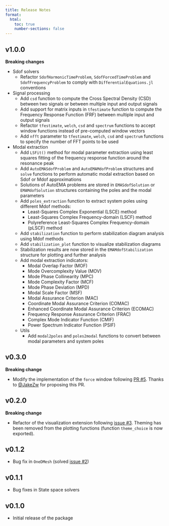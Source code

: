 ---
title: Release Notes
format:
  html:
    toc: true
    number-sections: false
---

## v1.0.0

**Breaking changes**

- Sdof solvers
  - Refactor `SdofHarmonicTimeProblem`, `SdofForcedTimeProblem` and `SdofFrequencyProblem` to comply with `DifferentialEquations.jl` conventions

- Signal processing
  - Add `csd` function to compute the Cross Spectral Density (CSD) between two signals or between multiple input and output signals
  - Add support for matrix inputs in `tfestimate` function to compute the Frequency Response Function (FRF) between multiple input and output signals
  - Refactor `tfestimate`, `welch`, `csd` and `spectrum` functions to accept window functions instead of pre-computed window vectors
  - Add `nfft` parameter to `tfestimate`, `welch`, `csd` and `spectrum` functions to specify the number of FFT points to be used

- Modal extraction
  - Add `LSFit()` method for modal parameter extraction using least squares fitting of the frequency response function around the resonance peak
  - Add `AutoEMASdofProblem` and `AutoEMAMdofProblem` structures and `solve` functions to perform automatic modal extraction based on Sdof or Mdof approximations
  - Solutions of AutoEMA problems are stored in `EMASdofSolution` or `EMAMdofSolution` structures containing the poles and the modal parameters
  - Add `poles_extraction` function to extract system poles using different Mdof methods:
      - Least-Squares Complex Exponential (LSCE) method
      - Least-Squares Complex Frequency-domain (LSCF) method
      - Polyreference Least-Squares Complex Frequency-domain (pLSCF) method
  - Add `stabilization` function to perform stabilization diagram analysis using Mdof methods
  - Add `stabilization_plot` function to visualize stabilization diagrams
  - Stabilization results are now stored in the `EMAMdofStabilization` structure for plotting and further analysis
  - Add modal extraction indicators:
    - Modal Overlap Factor (MOF)
    - Mode Overcomplexity Value (MOV)
    - Mode Phase Collinearity (MPC)
    - Mode Complexity Factor (MCF)
    - Mode Phase Deviation (MPD)
    - Modal Scale Factor (MSF)
    - Modal Assurance Criterion (MAC)
    - Coordinate Modal Assurance Criterion (COMAC)
    - Enhanced Coordinate Modal Assurance Criterion (ECOMAC)
    - Frequency Response Assurance Criterion (FRAC)
    - Complex Mode Indicator Function (CMIF)
    - Power Spectrum Indicator Function (PSIF)
  - Utils
    - Add `modal2poles` and `poles2modal` functions to convert between modal parameters and system poles

## v0.3.0

**Breaking change**

- Modify the implementation of the `force` window following [PR #5](https://github.com/maucejo/StructuralVibration.jl/pull/5). Thanks to [@JakeZw](https://github.com/JakeZw) for proposing this PR.

## v0.2.0

**Breaking change**

- Refactor of the visualization extension following [issue #3](https://github.com/maucejo/StructuralVibration.jl/issues/3). Theming has been removed from the plotting functions (function `theme_choice` is now exported).

## v0.1.2

- Bug fix in `OneDMesh` (solved [issue #2](https://github.com/maucejo/StructuralVibration.jl/issues/2))

## v0.1.1

- Bug fixes in State space solvers

## v0.1.0

- Initial release of the package
